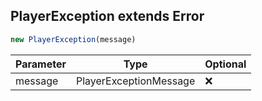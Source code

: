 ## PlayerException extends Error


```typescript
new PlayerException(message)
```
| Parameter | Type | Optional |
| ----------- | ----------- | ----------- |
| message | PlayerExceptionMessage | ❌ |




